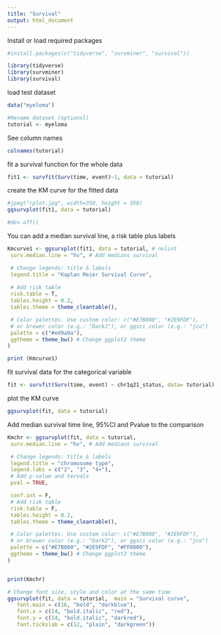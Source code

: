 ---
title: "Survival"
output: html_document
---


Install or load required packages 
```{r}
#install.packages(c("tidyverse", "survminer", "survival"))

library(tidyverse)
library(survminer)
library(survival)

```

load test dataset

```{r}
data("myeloma")

#Rename dataset (optionsl)
tutorial <- myeloma

```

See column names
```{r}
colnames(tutorial)

```

fit a survival function for the whole data
```{r}
fit1 <- survfit(Surv(time, event)~1, data = tutorial)

```

create the KM curve for the fitted data
```{r}
#jpeg("rplot.jpg", width=350, height = 350)
ggsurvplot(fit1, data = tutorial)

#dev.off()

```


You can add a median survival line, a risk table plus labels
```{r}
Kmcurve1 <- ggsurvplot(fit1, data = tutorial, # nolint
 surv.median.line = "hv", # Add medians survival

 # Change legends: title & labels
 legend.title = "Kaplan Meier Survival Curve",
 
 # Add risk table
 risk.table = T,
 tables.height = 0.2,
 tables.theme = theme_cleantable(),

 # Color palettes. Use custom color: c("#E7B800", "#2E9FDF"),
 # or brewer color (e.g.: "Dark2"), or ggsci color (e.g.: "jco")
 palette = c("#ed9a9a"),
 ggtheme = theme_bw() # Change ggplot2 theme
)

print (Kmcurve1)

```


fit survival data for the categorical variable

```{r}
fit <- survfit(Surv(time, event) ~ chr1q21_status, data= tutorial) 

```

plot the KM curve 

```{r}
ggsurvplot(fit, data = tutorial)

```


Add median survival time line, 95%CI and Pvalue to the comparison
```{r}
Kmchr <- ggsurvplot(fit, data = tutorial,
 surv.median.line = "hv", # Add medians survival

 # Change legends: title & labels
 legend.title = "chromosome type",
 legend.labs = c("2", "3", "4+"),
 # Add p-value and tervals
 pval = TRUE,

 conf.int = F,
 # Add risk table
 risk.table = F,
 tables.height = 0.2,
 tables.theme = theme_cleantable(),

 # Color palettes. Use custom color: c("#E7B800", "#2E9FDF"),
 # or brewer color (e.g.: "Dark2"), or ggsci color (e.g.: "jco")
 palette = c("#E7B800", "#2E9FDF", "#FF0000"),
 ggtheme = theme_bw() # Change ggplot2 theme
)



```


```{r}
print(Kmchr)

```


```{r}
# Change font size, style and color at the same time
ggsurvplot(fit, data = tutorial,  main = "Survival curve",
   font.main = c(16, "bold", "darkblue"),
   font.x = c(14, "bold.italic", "red"),
   font.y = c(14, "bold.italic", "darkred"),
   font.tickslab = c(12, "plain", "darkgreen"))


```

 